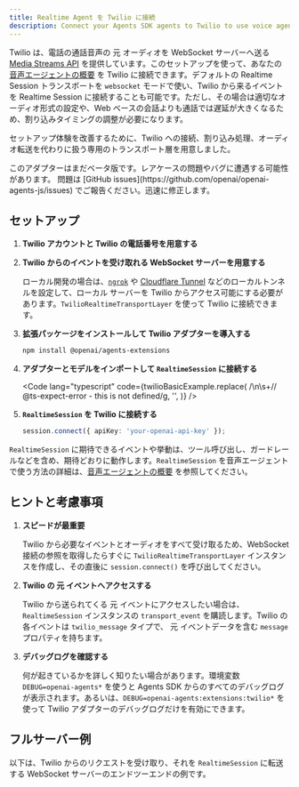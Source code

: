 ```yaml
---
title: Realtime Agent を Twilio に接続
description: Connect your Agents SDK agents to Twilio to use voice agents
---
```



Twilio は、電話の通話音声の 元 オーディオを WebSocket サーバーへ送る [Media Streams API](https://www.twilio.com/docs/voice/media-streams) を提供しています。このセットアップを使って、あなたの [音声エージェントの概要](/openai-agents-js/ja/guides/voice-agents) を Twilio に接続できます。デフォルトの Realtime Session トランスポートを `websocket` モードで使い、Twilio から来るイベントを Realtime Session に接続することも可能です。ただし、その場合は適切なオーディオ形式の設定や、Web ベースの会話よりも通話では遅延が大きくなるため、割り込みタイミングの調整が必要になります。

セットアップ体験を改善するために、Twilio への接続、割り込み処理、オーディオ転送を代わりに扱う専用のトランスポート層を用意しました。

<Aside type="caution">
  このアダプターはまだベータ版です。レアケースの問題やバグに遭遇する可能性があります。
  問題は [GitHub issues](https://github.com/openai/openai-agents-js/issues)
  でご報告ください。迅速に修正します。
</Aside>

## セットアップ

<Steps>

1. **Twilio アカウントと Twilio の電話番号を用意する**

2. **Twilio からのイベントを受け取れる WebSocket サーバーを用意する**

   ローカル開発の場合は、[`ngrok`](https://ngrok.io/) や
   [Cloudflare Tunnel](https://developers.cloudflare.com/pages/how-to/preview-with-cloudflare-tunnel/)
   などのローカルトンネルを設定して、ローカル サーバーを Twilio からアクセス可能にする必要があります。`TwilioRealtimeTransportLayer`
   を使って Twilio に接続できます。

3. **拡張パッケージをインストールして Twilio アダプターを導入する**

   ```bash
   npm install @openai/agents-extensions
   ```

4. **アダプターとモデルをインポートして `RealtimeSession` に接続する**

   <Code
     lang="typescript"
     code={twilioBasicExample.replace(
       /\n\s+\/\/ @ts-expect-error - this is not defined/g,
       '',
     )}
   />

5. **`RealtimeSession` を Twilio に接続する**

   ```typescript
   session.connect({ apiKey: 'your-openai-api-key' });
   ```

</Steps>

`RealtimeSession` に期待できるイベントや挙動は、ツール呼び出し、ガードレールなどを含め、期待どおりに動作します。`RealtimeSession` を音声エージェントで使う方法の詳細は、[音声エージェントの概要](/openai-agents-js/ja/guides/voice-agents) を参照してください。

## ヒントと考慮事項

1. **スピードが最重要**

   Twilio から必要なイベントとオーディオをすべて受け取るため、WebSocket 接続の参照を取得したらすぐに `TwilioRealtimeTransportLayer` インスタンスを作成し、その直後に `session.connect()` を呼び出してください。

2. **Twilio の 元 イベントへアクセスする**

   Twilio から送られてくる 元 イベントにアクセスしたい場合は、`RealtimeSession` インスタンスの `transport_event` を購読します。Twilio の各イベントは `twilio_message` タイプで、 元 イベントデータを含む `message` プロパティを持ちます。

3. **デバッグログを確認する**

   何が起きているかを詳しく知りたい場合があります。環境変数 `DEBUG=openai-agents*` を使うと Agents SDK からのすべてのデバッグログが表示されます。あるいは、`DEBUG=openai-agents:extensions:twilio*` を使って Twilio アダプターのデバッグログだけを有効にできます。

## フルサーバー例

以下は、Twilio からのリクエストを受け取り、それを `RealtimeSession` に転送する WebSocket サーバーのエンドツーエンドの例です。

<Code
  lang="typescript"
  code={twilioServerExample}
  title="Fastify を使ったサーバー例"
/>
